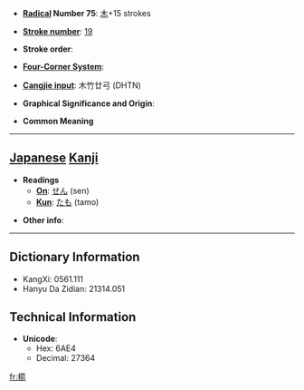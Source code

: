 * '''[[Wiktionary:Chinese radical index| Radical]] Number 75''': [[Wiktionary:Chinese radical index 木|木]]+15 strokes

* '''[[Wiktionary:Chinese total strokes index|Stroke number]]''': [[Wiktionary:Chinese total strokes index 19|19]]

* '''Stroke order''': 

* '''[[Wiktionary:Chinese four corner index|Four-Corner System]]''': 

* '''[[Wiktionary:Chinese Cangjie index|Cangjie input]]''': 木竹廿弓 (DHTN)

* '''Graphical Significance and Origin''': 

* '''Common Meaning'''

----

== [[Japanese]] [[Kanji]] ==

* '''Readings'''
** '''[[On]]''': [[せん]] (sen)
** '''[[Kun]]''': [[たも]] (tamo)

* '''Other info''':  

----

== Dictionary Information ==

* KangXi: 0561.111
* Hanyu Da Zidian: 21314.051

== Technical Information ==

* '''Unicode''':
** Hex: 6AE4
** Decimal: 27364

[[fr:櫤]]